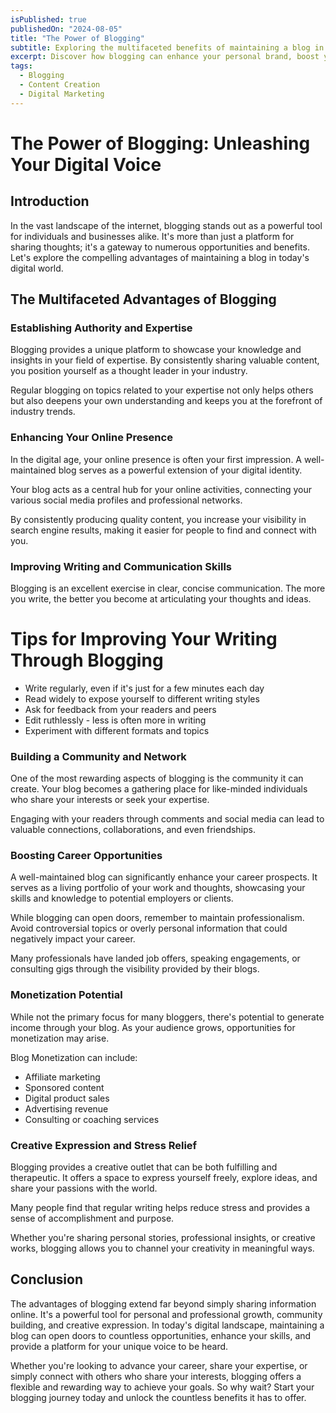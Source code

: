 ```yaml
---
isPublished: true
publishedOn: "2024-08-05"
title: "The Power of Blogging"
subtitle: Exploring the multifaceted benefits of maintaining a blog in the digital age
excerpt: Discover how blogging can enhance your personal brand, boost your career, and provide a platform for creative expression and community building.
tags:
  - Blogging
  - Content Creation
  - Digital Marketing
---
```


# The Power of Blogging: Unleashing Your Digital Voice

## Introduction

In the vast landscape of the internet, blogging stands out as a powerful tool for individuals and businesses alike. It's more than just a platform for sharing thoughts; it's a gateway to numerous opportunities and benefits. Let's explore the compelling advantages of maintaining a blog in today's digital world.

## The Multifaceted Advantages of Blogging

### Establishing Authority and Expertise

Blogging provides a unique platform to showcase your knowledge and insights in your field of expertise. By consistently sharing valuable content, you position yourself as a thought leader in your industry.



Regular blogging on topics related to your expertise not only helps others but also deepens your own understanding and keeps you at the forefront of industry trends.

### Enhancing Your Online Presence

In the digital age, your online presence is often your first impression. A well-maintained blog serves as a powerful extension of your digital identity.

<Note>
  Your blog acts as a central hub for your online activities, connecting your various social media profiles and professional networks.
</Note>

By consistently producing quality content, you increase your visibility in search engine results, making it easier for people to find and connect with you.

### Improving Writing and Communication Skills

Blogging is an excellent exercise in clear, concise communication. The more you write, the better you become at articulating your thoughts and ideas.



# Tips for Improving Your Writing Through Blogging

- Write regularly, even if it's just for a few minutes each day
- Read widely to expose yourself to different writing styles
- Ask for feedback from your readers and peers
- Edit ruthlessly - less is often more in writing
- Experiment with different formats and topics




### Building a Community and Network

One of the most rewarding aspects of blogging is the community it can create. Your blog becomes a gathering place for like-minded individuals who share your interests or seek your expertise.

Engaging with your readers through comments and social media can lead to valuable connections, collaborations, and even friendships.

### Boosting Career Opportunities

A well-maintained blog can significantly enhance your career prospects. It serves as a living portfolio of your work and thoughts, showcasing your skills and knowledge to potential employers or clients.

<Warning>While blogging can open doors, remember to maintain professionalism. Avoid controversial topics or overly personal information that could negatively impact your career.</Warning>

Many professionals have landed job offers, speaking engagements, or consulting gigs through the visibility provided by their blogs.

### Monetization Potential

While not the primary focus for many bloggers, there's potential to generate income through your blog. As your audience grows, opportunities for monetization may arise.

<Define definition="The practice of earning money through your blog content">Blog Monetization</Define> can include:

- Affiliate marketing
- Sponsored content
- Digital product sales
- Advertising revenue
- Consulting or coaching services


### Creative Expression and Stress Relief

Blogging provides a creative outlet that can be both fulfilling and therapeutic. It offers a space to express yourself freely, explore ideas, and share your passions with the world.

<Note>Many people find that regular writing helps reduce stress and provides a sense of accomplishment and purpose.</Note>

Whether you're sharing personal stories, professional insights, or creative works, blogging allows you to channel your creativity in meaningful ways.

## Conclusion

The advantages of blogging extend far beyond simply sharing information online. It's a powerful tool for personal and professional growth, community building, and creative expression. In today's digital landscape, maintaining a blog can open doors to countless opportunities, enhance your skills, and provide a platform for your unique voice to be heard.

Whether you're looking to advance your career, share your expertise, or simply connect with others who share your interests, blogging offers a flexible and rewarding way to achieve your goals. So why wait? Start your blogging journey today and unlock the countless benefits it has to offer.

